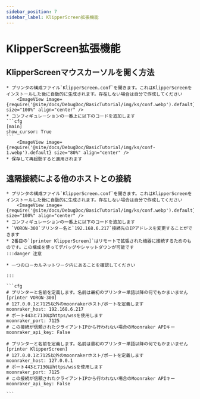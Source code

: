 ```yaml
---
sidebar_position: 7
sidebar_label: KlipperScreen拡張機能
---
```


# KlipperScreen拡張機能

## KlipperScreenマウスカーソルを開く方法

    * プリンタの構成ファイル`KlipperScreen.conf`を開きます。これはKlipperScreenをインストールした後に自動的に生成されます。存在しない場合は自分で作成してください
        <ImageView image={require('@site/docs/DebugDoc/BasicTutorial/img/ks/conf.webp').default} size="100%" align="center" />
    * コンフィギュレーションの一番上に以下のコードを追加します
    ```cfg
    [main]
    show_cursor: True
    ```
        <ImageView image={require('@site/docs/DebugDoc/BasicTutorial/img/ks/conf-1.webp').default} size="80%" align="center" />
    * 保存して再起動すると適用されます

## 遠隔接続による他のホストとの接続

    * プリンタの構成ファイル`KlipperScreen.conf`を開きます。これはKlipperScreenをインストールした後に自動的に生成されます。存在しない場合は自分で作成してください
        <ImageView image={require('@site/docs/DebugDoc/BasicTutorial/img/ks/conf.webp').default} size="100%" align="center" />
    * コンフィギュレーションの一番上に以下のコードを追加します
    * `VORON-300`プリンター名と`192.168.6.217`接続先のIPアドレスを変更することができます
    * 2番目の`[printer KlipperScreen]`はリモートで拡張された機器に接続するためのものです。この構成を使ってデバッグやシャットダウンが可能です
    :::danger 注意

    * 一つのローカルネットワーク内にあることを確認してください

    :::

    ```cfg
    # プリンターと名前を定義します。名前は最初のプリンター単語以降の何でもかまいません
    [printer VORON-300]
    # 127.0.0.1と7125以外のmoonrakerホスト/ポートを定義します
    moonraker_host: 192.168.6.217
    # ポート443と7130はhttps/wssを使用します
    moonraker_port: 7125
    # この接続が信頼されたクライアントIPから行われない場合のMoonraker APIキー
    moonraker_api_key: False

    # プリンターと名前を定義します。名前は最初のプリンター単語以降の何でもかまいません
    [printer KlipperScreen]
    # 127.0.0.1と7125以外のmoonrakerホスト/ポートを定義します
    moonraker_host: 127.0.0.1
    # ポート443と7130はhttps/wssを使用します
    moonraker_port: 7125
    # この接続が信頼されたクライアントIPから行われない場合のMoonraker APIキー
    moonraker_api_key: False

    ```
